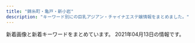 ```yaml
---
title: "錦糸町・亀戸・新小岩"
description: "キーワード別にの巨乳アジアン・チャイナエステ嬢情報をまとめました。"
---
```


新着画像と新着キーワードをまとめています。
2021年04月13日の情報です。

<DmmAffiliateIns />
<KeywordTable
  shops={
    [
    {
        "station": "JR\u4e80\u6238\u99c5\u6771\u53e3",
        "img_links": [
            "http://iyashi.sweet-relaxation.com/img/cast/yaya-01.jpg",
            "http://iyashi.sweet-relaxation.com/img/cast/olive-03.jpg",
            "http://iyashi.sweet-relaxation.com/img/cast/eri-02.jpg",
            "http://iyashi.sweet-relaxation.com/img/treatment/body-01.jpg",
            "http://iyashi.sweet-relaxation.com/img/cast/yaya-03.jpg",
            "http://iyashi.sweet-relaxation.com/img/slick/sl-6.jpg",
            "http://iyashi.sweet-relaxation.com/img/cast/ran-02.jpg",
            "http://iyashi.sweet-relaxation.com/img/cast/olive-01.jpg",
            "http://iyashi.sweet-relaxation.com/img/slick/sl-7.jpg",
            "http://iyashi.sweet-relaxation.com/img/cast/ran-01.jpg",
            "http://iyashi.sweet-relaxation.com/img/treatment/ashitsubo-01.jpg",
            "http://iyashi.sweet-relaxation.com/img/cast/eri-01.jpg",
            "http://iyashi.sweet-relaxation.com/img/treatment/aroma-01.jpg",
            "http://iyashi.sweet-relaxation.com/img/slick/sl-4.jpg",
            "http://iyashi.sweet-relaxation.com/img/cast/olive-02.jpg",
            "http://iyashi.sweet-relaxation.com/img/slick/sl-5.jpg",
            "http://iyashi.sweet-relaxation.com/img/slick/sl-1.jpg",
            "http://iyashi.sweet-relaxation.com/img/cast/eri-03.jpg",
            "http://iyashi.sweet-relaxation.com/img/cast/ran-03.jpg",
            "http://iyashi.sweet-relaxation.com/img/cast/yaya-02.jpg",
            "http://iyashi.sweet-relaxation.com/img/slick/sl-3.jpg",
            "http://iyashi.sweet-relaxation.com/img/slick/sl-2.jpg"
        ],
        "name": "\u7652 IYASHI",
        "keywords": {},
        "url": "http://iyashi.sweet-relaxation.com/"
    },
    {
        "img_links": [
            "http://k-yorocobi.com/images/b-tel.png",
            "http://k-yorocobi.com/pic/pic2.jpg",
            "http://k-yorocobi.com/images/bar-pickup.png",
            "http://k-yorocobi.com/images/bar-staff.png",
            "http://k-yorocobi.com/images/b-mobile.png",
            "http://k-yorocobi.com/images/c-top.png",
            "http://k-yorocobi.com/images/bar-cam.png",
            "http://k-yorocobi.com/staff/s-emi.jpg",
            "http://k-yorocobi.com/pic/pic4.jpg",
            "http://k-yorocobi.com/images/bill.jpg",
            "http://k-yorocobi.com/pic/pic1.jpg",
            "http://k-yorocobi.com/images/b-movie.png",
            "http://k-yorocobi.com/pic/pic3.jpg",
            "http://k-yorocobi.com/images/bar-news.png",
            "http://k-yorocobi.com/staff/s-tika.jpg",
            "http://k-yorocobi.com/staff/s-yuyu.jpg",
            "http://k-yorocobi.com/images/b-awaawa.png",
            "http://k-yorocobi.com/images/footer.png",
            "http://k-yorocobi.com/images/c-staff.png",
            "http://k-yorocobi.com/images/c-interior.png",
            "http://k-yorocobi.com/staff/s-rina.jpg",
            "http://k-yorocobi.com/images/bar-interior.png"
        ],
        "name": "\u3088\u308d\u3053\u3073",
        "keywords": {},
        "url": "http://k-yorocobi.com/",
        "station": "JR\u9326\u7cf8\u753a\u99c5\u5317\u53e3"
    },
    {
        "station": "JR\u4e80\u6238\u99c5\u5317\u53e3",
        "url": "http://cpienakada.com/",
        "keywords": {
            "C": 1,
            "D": 4,
            "86": 1
        },
        "name": "\u604b\u59eb",
        "img_links": [
            "http://cpienakada.com/upload/202104/thumb_dis/1617331988.jpg",
            "http://cpienakada.com/upload/images/20210331_151305.jpg",
            "http://cpienakada.com/upload/202104/1617331988.jpg",
            "http://cpienakada.com/upload/202104/1617264407.jpg",
            "http://cpienakada.com/upload/202104/thumb/1617264919.jpg",
            "http://cpienakada.com/upload/202104/thumb/1617331988.jpg",
            "http://cpienakada.com/upload/202103/1617175265.jpg",
            "http://cpienakada.com/upload/202104/thumb_dis/1617264407.jpg",
            "http://cpienakada.com/upload/202104/1617264788.jpg",
            "http://cpienakada.com/upload/202104/thumb/1617264788.jpg",
            "http://cpienakada.com/upload/202103/1617174691.jpg",
            "http://cpienakada.com/upload/202104/thumb/1617264609.jpg",
            "http://cpienakada.com/upload/images/20210331_151639.jpg",
            "http://cpienakada.com/upload/202104/1617264609.jpg",
            "http://cpienakada.com/upload/images/20210331_153453.jpg",
            "http://cpienakada.com/upload/202104/thumb_dis/1617264919.jpg",
            "http://cpienakada.com/upload/images/20210331_153515.png",
            "http://cpienakada.com/upload/202103/1617174846.jpg",
            "http://cpienakada.com/upload/202103/1617175559.jpg",
            "http://cpienakada.com/upload/202104/thumb/1617264407.jpg",
            "http://cpienakada.com/upload/202104/1617264919.jpg",
            "http://cpienakada.com/upload/images/20210402_094656.jpg",
            "http://cpienakada.com/upload/202104/thumb_dis/1617264788.jpg",
            "http://cpienakada.com/upload/202104/thumb_dis/1617264609.jpg"
        ]
    },
    {
        "station": "JR\u9326\u7cf8\u753a\u99c5\u5317\u53e3",
        "keywords": {
            "\u30bb\u30af\u30b7\u30fc": 2
        },
        "name": "\u7652\u3057\u306e\u6cc9",
        "img_links": [
            "https://iyashinoizumi.com/wp-content/uploads/5AA02D30-2C43-42C1-BE02-48E5A5C27E91-226x300.jpeg",
            "https://iyashinoizumi.com/wp-content/uploads/7208DC4D-6E47-49CE-B1C0-3607E54E114B.jpeg",
            "https://iyashinoizumi.com/wp-content/uploads/0731EF09-7405-4B36-8468-B17A307EB894.jpeg",
            "https://iyashinoizumi.com/wp-content/uploads/7208DC4D-6E47-49CE-B1C0-3607E54E114B-210x300.jpeg",
            "https://iyashinoizumi.com/wp-content/uploads/2019/06/001.jpg",
            "https://iyashinoizumi.com/wp-content/uploads/2019/06/5293C707-270F-4802-8168-1493DA07DDAE.jpeg",
            "https://iyashinoizumi.com/wp-content/uploads/0731EF09-7405-4B36-8468-B17A307EB894-e1579436226478.jpeg",
            "https://iyashinoizumi.com/wp-content/uploads/2019/06/50CD669B-0FFA-4734-B898-EB3D53E95C21.jpeg",
            "https://iyashinoizumi.com/wp-content/uploads/rin.jpg",
            "https://iyashinoizumi.com/wp-content/uploads/9B89E764-B754-425D-A9AC-BB5566FA6AC4-270x300.jpeg",
            "https://iyashinoizumi.com/wp-content/uploads/0731EF09-7405-4B36-8468-B17A307EB894-197x300.jpeg",
            "https://iyashinoizumi.com/wp-content/uploads/5AA02D30-2C43-42C1-BE02-48E5A5C27E91.jpeg",
            "https://iyashinoizumi.com/wp-content/uploads/2019/06/2DD3549C-F937-441D-B0E3-E26520ACFABD-e1559410733851.jpeg",
            "https://iyashinoizumi.com/wp-content/uploads/2019/06/43D6BE9C-43F6-45C2-95E5-E775CE725D67.jpeg",
            "https://iyashinoizumi.com/wp-content/uploads/9B89E764-B754-425D-A9AC-BB5566FA6AC4.jpeg",
            "https://iyashinoizumi.com/wp-content/uploads/2019/06/momoko1.jpg",
            "https://iyashinoizumi.com/wp-content/uploads/hiruwari.png"
        ],
        "url": "https://iyashinoizumi.com/"
    },
    {
        "url": "http://iyasimori.jpest.net/",
        "name": "\u7652\u3057\u306e\u68ee",
        "img_links": [
            "http://iyasimori.jpest.net/uploads//sites/37/2021/01/g2-2.jpg",
            "http://iyasimori.jpest.net/uploads//sites/37/2021/01/tite-staff.jpg",
            "http://iyasimori.jpest.net/uploads//sites/37/2021/01/g3-2.jpg",
            "http://iyasimori.jpest.net/uploads//sites/37/2021/01/g2-2-150x150.jpg",
            "http://iyasimori.jpest.net/uploads//sites/37/2021/01/a.jpg",
            "http://iyasimori.jpest.net/uploads//sites/37/2021/01/mobile.png",
            "http://iyasimori.jpest.net/uploads//sites/37/2021/01/g5-150x150.jpg",
            "http://iyasimori.jpest.net/uploads//sites/37/2021/01/g4.jpg",
            "http://iyasimori.jpest.net/uploads//sites/37/2021/01/r6.jpg",
            "http://iyasimori.jpest.net/uploads//sites/37/2021/01/g3-2-150x150.jpg",
            "http://iyasimori.jpest.net/uploads//sites/37/2021/01/g1-3-150x150.jpg",
            "http://iyasimori.jpest.net/uploads//sites/37/2021/01/r5.jpg",
            "http://iyasimori.jpest.net/uploads//sites/37/2021/01/bj_03.jpg",
            "http://iyasimori.jpest.net/uploads//sites/37/2021/01/news03.png",
            "http://iyasimori.jpest.net/uploads//sites/37/2021/01/news01.png",
            "http://iyasimori.jpest.net/uploads//sites/37/2021/01/g4-150x150.jpg",
            "http://iyasimori.jpest.net/uploads//sites/37/2021/01/top.jpg",
            "http://iyasimori.jpest.net/uploads//sites/37/2021/01/g5.jpg",
            "http://iyasimori.jpest.net/uploads//sites/37/2021/01/r3-1.jpg",
            "http://iyasimori.jpest.net/uploads//sites/37/2021/01/a2.jpg",
            "http://iyasimori.jpest.net/uploads//sites/37/2021/01/g1-3.jpg",
            "http://iyasimori.jpest.net/uploads//sites/37/2021/01/r4-1.jpg"
        ],
        "station": "\u9752\u7825\u99c5",
        "keywords": {}
    },
    {
        "url": "http://yousei.xyz/",
        "keywords": {},
        "img_links": [
            "http://yousei.xyz/images/r3.jpg",
            "http://yousei.xyz/images/mob.png",
            "http://yousei.xyz/images/g1.jpg",
            "http://yousei.xyz/images/r4.jpg",
            "http://yousei.xyz/images/mobile.jpg",
            "http://yousei.xyz/images/g2.jpg",
            "http://yousei.xyz/images/top.png",
            "http://yousei.xyz/images/recuit.jpg",
            "http://yousei.xyz/images/g6.jpg",
            "http://yousei.xyz/images/g5.jpg",
            "http://yousei.xyz/images/g3.jpg",
            "http://yousei.xyz/images/g4.jpg",
            "http://yousei.xyz/images/r2.jpg",
            "http://yousei.xyz/images/r1.jpg"
        ],
        "name": "Remoon",
        "station": "JR\u4e80\u6238\u99c5\u6771\u53e3"
    },
    {
        "station": "JR\u5c0f\u5ca9\u99c5\u5317\u53e3",
        "keywords": {
            "89": 2,
            "D": 17,
            "88": 1,
            "86": 14
        },
        "img_links": [
            "http://www.sh-yuki.work/uploads/191006/1-191006105P61Z.jpg",
            "http://www.sh-yuki.work/uploads/201214/1-20121416231WV.jpg",
            "http://www.sh-yuki.work/uploads/190105/1-1Z105143R9539.jpg",
            "http://www.sh-yuki.work/uploads/200620/1-200620154311K4.jpg",
            "http://www.sh-yuki.work/images/end.png",
            "http://www.sh-yuki.work/uploads/200218/1-20021Q3591A57.jpg",
            "http://www.sh-yuki.work/images/room1.jpg",
            "http://www.sh-yuki.work/images/mobile.jpg",
            "http://www.sh-yuki.work/uploads/191202/1-191202154021200.jpg",
            "http://www.sh-yuki.work/uploads/191006/1-191006105IM24.jpg",
            "http://www.sh-yuki.work/uploads/191227/1-19122F94110460.jpg",
            "http://www.sh-yuki.work/uploads/200127/1-20012G02404310.jpg",
            "http://www.sh-yuki.work/uploads/210216/1-210216154459443.jpg",
            "http://www.sh-yuki.work/uploads/200110/1-20011013245Y49.jpg",
            "http://www.sh-yuki.work/images/room4.jpg",
            "http://www.sh-yuki.work/uploads/190110/1-1Z110093529363.png",
            "http://www.sh-yuki.work/uploads/191227/1-19122F93911958.jpg",
            "http://www.sh-yuki.work/uploads/200618/1-20061Q633094V.jpg",
            "http://www.sh-yuki.work/uploads/191021/1-19102116361I39.jpg",
            "http://www.sh-yuki.work/uploads/190105/1-1Z105143940E6.jpg",
            "http://www.sh-yuki.work/uploads/190105/1-1Z1051440193X.jpg",
            "http://www.sh-yuki.work/images/lanmu5.jpg",
            "http://www.sh-yuki.work/images/s_staff.jpg",
            "http://www.sh-yuki.work/uploads/200713/1-200G3125135C2.jpg",
            "http://www.sh-yuki.work/images/lanmu2.jpg",
            "http://www.sh-yuki.work/uploads/200713/1-200G3110344421.jpg",
            "http://www.sh-yuki.work/uploads/201215/1-201215145200113.jpg",
            "http://www.sh-yuki.work/images/nbj2.jpg",
            "http://www.sh-yuki.work/uploads/201215/1-201215145153M4.jpg",
            "http://www.sh-yuki.work/images/lanmu4.jpg",
            "http://www.sh-yuki.work/images/room3.jpg",
            "http://www.sh-yuki.work/uploads/210216/1-210216154445506.jpg",
            "http://www.sh-yuki.work/uploads/200218/1-20021Q359301Q.jpg",
            "http://www.sh-yuki.work/uploads/191104/1-1911041I124915.jpg",
            "http://www.sh-yuki.work/uploads/190105/1-1Z105143921224.jpg",
            "http://www.sh-yuki.work/uploads/191221/1-191221111A3123.jpg",
            "http://www.sh-yuki.work/images/top.png",
            "http://www.sh-yuki.work/images/1.jpg",
            "http://www.sh-yuki.work/images/room2.jpg",
            "http://www.sh-yuki.work/uploads/191028/1-19102Q03S5a4.jpg",
            "http://www.sh-yuki.work/images/lanmu3.jpg",
            "http://www.sh-yuki.work/uploads/201214/1-201214162100347.jpg",
            "http://www.sh-yuki.work/uploads/200618/1-20061Q6342Y06.jpg",
            "http://www.sh-yuki.work/images/s_news.jpg",
            "http://www.sh-yuki.work/uploads/200620/1-20062015425B54.jpg"
        ],
        "name": "\u3086\u304d",
        "url": "http://www.sh-yuki.work/"
    },
    {
        "url": "http://www.hu-wa.work/",
        "img_links": [
            "http://www.hu-wa.work/img/mimi2.jpg",
            "http://www.hu-wa.work/img/ayumi1.jpg",
            "http://www.hu-wa.work/images/6.png",
            "http://www.hu-wa.work/img/kaori1.jpg",
            "http://www.hu-wa.work/images/head.jpg",
            "http://www.hu-wa.work/images/tel.jpg",
            "http://www.hu-wa.work/images/sys.png",
            "http://www.hu-wa.work/images/int1.png",
            "http://www.hu-wa.work/img/miki1.jpg",
            "http://www.hu-wa.work/images/news.png",
            "http://www.hu-wa.work/staff/natu.jpg",
            "http://www.hu-wa.work/staff/mimi.jpg",
            "http://www.hu-wa.work/images/4.png",
            "http://www.hu-wa.work/img/yuna1.jpg",
            "http://www.hu-wa.work/img/natu1.jpg",
            "http://www.hu-wa.work/images/8.png",
            "http://www.hu-wa.work/images/interior_t.jpg",
            "http://www.hu-wa.work/img/maya1.jpg",
            "http://www.hu-wa.work/img/mimi1.jpg",
            "http://www.hu-wa.work/images/1.png",
            "http://www.hu-wa.work/staff/miki.jpg",
            "http://www.hu-wa.work/staff/kaori.jpg",
            "http://www.hu-wa.work/images/s1.png",
            "http://www.hu-wa.work/images/int2.png",
            "http://www.hu-wa.work/images/staff_t.jpg",
            "http://www.hu-wa.work/staff/maya.jpg",
            "http://www.hu-wa.work/img/natu2.jpg",
            "http://www.hu-wa.work/images/2.png",
            "http://www.hu-wa.work/images/5.png",
            "http://www.hu-wa.work/staff/yuna.jpg",
            "http://www.hu-wa.work/staff/ayumi.jpg",
            "http://www.hu-wa.work/images/ta.jpg",
            "http://www.hu-wa.work/images/3.png"
        ],
        "keywords": {},
        "name": "Angel\u2019s Smile",
        "station": "JR\u5c0f\u5ca9\u99c5\u5357\u53e3"
    },
    {
        "img_links": [
            "http://yukinosakura.a2.webnavi.work/upload/sites/72/2020/04/2020040708052241.jpg",
            "http://yukinosakura.tyo.cm/images/room3.jpg",
            "http://yukinosakura.tyo.cm/images/room1.jpg",
            "http://yukinosakura.tyo.cm/images/room4.jpg",
            "http://yukinosakura.tyo.cm/images/mobile.jpg",
            "http://yukinosakura.a2.webnavi.work/upload/sites/72/2020/04/2020040708052456.jpg",
            "http://yukinosakura.a2.webnavi.work/upload/sites/72/2020/04/2020040708052118.jpg",
            "http://yukinosakura.tyo.cm/images/top.jpg",
            "http://yukinosakura.tyo.cm/images/s_shedule.jpg",
            "http://yukinosakura.tyo.cm/images/s_news.jpg",
            "http://yukinosakura.tyo.cm/images/s_staff.jpg",
            "http://yukinosakura.tyo.cm/images/room2.jpg",
            "http://yukinosakura.a2.webnavi.work/upload/sites/72/2020/04/2020040708052353.jpg",
            "http://yukinosakura.a2.webnavi.work/upload/sites/72/2020/04/2020040708052434.jpg"
        ],
        "station": "JR\u4e80\u6238\u99c5\u5317\u53e3",
        "keywords": {
            "86": 12,
            "D": 24,
            "85": 12,
            "83": 6,
            "C": 18
        },
        "name": "\u685c\u82b1",
        "url": "http://yukinosakura.tyo.cm/"
    },
    {
        "url": "http://kinshicho-es.xyz/",
        "station": "JR\u9326\u7cf8\u753a\u99c5\u5317\u53e3",
        "img_links": [
            "http://kinshicho-es.xyz/images/top.jpg",
            "http://kinshicho-es.xyz/images/kanban.jpg",
            "http://kinshicho-es.xyz/images/g41.jpg",
            "http://kinshicho-es.xyz/images/g3.jpg",
            "http://kinshicho-es.xyz/images/b2.jpg",
            "http://kinshicho-es.xyz/images/g5.jpg",
            "http://kinshicho-es.xyz/images/g0.jpg",
            "http://kinshicho-es.xyz/images/news-tit1.jpg",
            "http://kinshicho-es.xyz/images/g2.jpg",
            "http://kinshicho-es.xyz/images/r1.jpg",
            "http://kinshicho-es.xyz/images/r4.jpg",
            "http://kinshicho-es.xyz/images/b1.jpg",
            "http://kinshicho-es.xyz/images/top1.jpg",
            "http://kinshicho-es.xyz/images/r3.jpg",
            "http://kinshicho-es.xyz/images/r2.jpg",
            "http://kinshicho-es.xyz/images/left1_2_02.jpg"
        ],
        "keywords": {
            "C": 7
        },
        "name": "\u30b9\u30c1\u30e5\u30ef\u306e\u30b9\u30de\u30a4\u30eb"
    },
    {
        "keywords": {},
        "name": "\u79cb",
        "station": "\u9752\u7825\u99c5A2\u51fa\u53e3",
        "img_links": [
            "http://shizuku2009.com/images/index_20.jpg",
            "http://shizuku2009.com/images/index_14.jpg",
            "http://shizuku2009.com/staff/3/1.jpg",
            "http://shizuku2009.com/images/index_07.jpg",
            "http://shizuku2009.com/staff/2/1.jpg",
            "http://shizuku2009.com/images/index_19.jpg",
            "http://shizuku2009.com/images/index_10.jpg",
            "http://shizuku2009.com/images/index_02.jpg",
            "http://shizuku2009.com/images/staff_15.jpg",
            "http://shizuku2009.com/staff/6/1.jpg",
            "http://shizuku2009.com/staff/4/1.jpg",
            "http://shizuku2009.com/images/index_04.jpg",
            "http://shizuku2009.com/images/index_17.jpg",
            "http://shizuku2009.com/staff/1/1.jpg",
            "http://shizuku2009.com/images/index_09.jpg",
            "http://shizuku2009.com/images/index_08.jpg",
            "http://shizuku2009.com/images/index_15.jpg",
            "http://shizuku2009.com/images/index_05.jpg",
            "http://shizuku2009.com/staff/5/1.jpg",
            "http://shizuku2009.com/images/index_13.jpg",
            "http://shizuku2009.com/images/staff_12.jpg",
            "http://shizuku2009.com/images/index_06.jpg",
            "http://shizuku2009.com/images/service_13.jpg"
        ],
        "url": "http://shizuku2009.com/"
    },
    {
        "name": "\u5343\u693f",
        "station": "JR\u4e80\u6238\u99c5\u6771\u53e3",
        "keywords": {},
        "url": "http://sentsubaki.asia/",
        "img_links": [
            "http://sentsubaki.asia/img/cast/momo-03.jpg",
            "http://sentsubaki.asia/img/cast/you-04.jpg",
            "http://sentsubaki.asia/img/cast/yuyu-04.jpg",
            "http://sentsubaki.asia/img/cast/aya-01.jpg",
            "http://sentsubaki.asia/img/cast/you-02.jpg",
            "http://sentsubaki.asia/img/cast/you-01.jpg",
            "http://sentsubaki.asia/img/btn_interior.png",
            "http://sentsubaki.asia/img/cast/miki-01.jpg",
            "http://sentsubaki.asia/img/btn_top.png",
            "http://sentsubaki.asia/img/cast/yuyu-01.jpg",
            "http://sentsubaki.asia/img/cast/nina-03.jpg",
            "http://sentsubaki.asia/img/cast/yuyu-02.jpg",
            "http://sentsubaki.asia/img/btn_twitter.png",
            "http://sentsubaki.asia/img/cast/momo-01.jpg",
            "http://sentsubaki.asia/img/interior/lobby-2.jpg",
            "http://sentsubaki.asia/img/head_tel.png",
            "http://sentsubaki.asia/img/interior/lobby-1.jpg",
            "http://sentsubaki.asia/img/cast/momo-04.jpg",
            "http://sentsubaki.asia/img/coupon_special.png",
            "http://sentsubaki.asia/img/btn_cast.png",
            "http://sentsubaki.asia/img/cast/miki-04.jpg",
            "http://sentsubaki.asia/img/cast/aya-03.jpg",
            "http://sentsubaki.asia/img/head_time.png",
            "http://sentsubaki.asia/img/cast/you-03.jpg",
            "http://sentsubaki.asia/img/cast/yumi-02.jpg",
            "http://sentsubaki.asia/img/cast/miki-03.jpg",
            "http://sentsubaki.asia/img/cast/aya-04.jpg",
            "http://sentsubaki.asia/img/cast/miki-02.jpg",
            "http://sentsubaki.asia/img/cast/momo-02.jpg",
            "http://sentsubaki.asia/img/cast/nina-04.jpg",
            "http://sentsubaki.asia/img/cast/yumi-03.jpg",
            "http://sentsubaki.asia/img/cast/yumi-04.jpg"
        ]
    },
    {
        "url": "http://miyabi-aroma.xyz/",
        "keywords": {
            "C": 7
        },
        "img_links": [
            "http://miyabi-aroma.xyz/images/staff/3/kiki.jpg",
            "http://miyabi-aroma.xyz/images/nav/nav-job.jpg",
            "http://miyabi-aroma.xyz/images/staff/3/miya2.jpg",
            "http://miyabi-aroma.xyz/images/shishu/se2.jpg",
            "http://miyabi-aroma.xyz/images/index-rose_09.png",
            "http://miyabi-aroma.xyz/images/staff/3/rina.jpg",
            "http://miyabi-aroma.xyz/images/staff/3/yaya2.jpg",
            "http://miyabi-aroma.xyz/images/1801706901.jpg",
            "http://miyabi-aroma.xyz/images/nav/nav-info.jpg",
            "http://miyabi-aroma.xyz/images/3/1.jpg",
            "http://miyabi-aroma.xyz/images/staff/3/miya.jpg",
            "http://miyabi-aroma.xyz/images/staff/3/ami.jpg",
            "http://miyabi-aroma.xyz/images/index-rose_07.png",
            "http://miyabi-aroma.xyz/images/index-rose_02.png",
            "http://miyabi-aroma.xyz/images/nav/nav-sys.jpg",
            "http://miyabi-aroma.xyz/images/shishu/se1.jpg",
            "http://miyabi-aroma.xyz/images/3/2.jpg",
            "http://miyabi-aroma.xyz/images/staff/3/yami.jpg",
            "http://miyabi-aroma.xyz/images/staff/3/rina2.jpg",
            "http://miyabi-aroma.xyz/images/nav/nav-staff.jpg",
            "http://miyabi-aroma.xyz/images/staff/3/ami2.jpg",
            "http://miyabi-aroma.xyz/images/index-rose_13.png",
            "http://miyabi-aroma.xyz/images/staff/3/yaya1.jpg",
            "http://miyabi-aroma.xyz/images/index-rose_04.png",
            "http://miyabi-aroma.xyz/images/11.png",
            "http://miyabi-aroma.xyz/images/staff/3/kiki2.jpg"
        ],
        "name": "\u685c",
        "station": "JR\u4e80\u6238\u99c5\u6771\u53e3"
    },
    {
        "img_links": [
            "http://www.es-royal.click/images/b1.jpg",
            "http://www.es-royal.click/images/1.jpg",
            "http://www.es-royal.click/img/emi1.jpg",
            "http://www.es-royal.click/img/momo1.jpg",
            "http://www.es-royal.click/images/int1.png",
            "http://www.es-royal.click/img/mimi1.jpg",
            "http://www.es-royal.click/images/8.jpg",
            "http://www.es-royal.click/images/7.jpg",
            "http://www.es-royal.click/images/sys1.png",
            "http://www.es-royal.click/images/main_footer.jpg",
            "http://www.es-royal.click/images/int2.png",
            "http://www.es-royal.click/images/5.jpg",
            "http://www.es-royal.click/images/interior_t.jpg",
            "http://www.es-royal.click/images/4.jpg",
            "http://www.es-royal.click/images/s1.png",
            "http://www.es-royal.click/img/aya1.jpg",
            "http://www.es-royal.click/images/b3.jpg",
            "http://www.es-royal.click/images/b2.jpg",
            "http://www.es-royal.click/img/miyuki1.jpg",
            "http://www.es-royal.click/images/news.png",
            "http://www.es-royal.click/img/nana1.jpg",
            "http://www.es-royal.click/images/main_top.jpg",
            "http://www.es-royal.click/img/momo2.jpg",
            "http://www.es-royal.click/images/9.jpg",
            "http://www.es-royal.click/images/staff_t.jpg",
            "http://www.es-royal.click/images/ta.jpg",
            "http://www.es-royal.click/images/mobile.jpg",
            "http://www.es-royal.click/images/6.jpg",
            "http://www.es-royal.click/images/head.jpg",
            "http://www.es-royal.click/img/ego1.jpg"
        ],
        "keywords": {},
        "url": "http://www.es-royal.click/",
        "name": "\u5e78\u305b",
        "station": "\u4eac\u6210\u7acb\u77f3\u99c5\u5317\u53e3"
    },
    {
        "station": "JR\u65b0\u5c0f\u5ca9\u99c5\u5357\u53e3",
        "keywords": {
            "C": 11,
            "E": 2,
            "87": 4,
            "D": 4,
            "86": 2
        },
        "name": "\u3072\u307e\u308f\u308a",
        "url": "http://www.himawari-shinkoiwa.com/",
        "img_links": [
            "http://www.himawari-shinkoiwa.com/img/move.jpg",
            "http://www.himawari-shinkoiwa.com/img/goback.jpg",
            "http://www.himawari-shinkoiwa.com/images/slider/3.jpg",
            "http://www.himawari-shinkoiwa.com/img/btn_side_mobile.jpg",
            "http://www.himawari-shinkoiwa.com/files/003.jpg",
            "http://www.himawari-shinkoiwa.com/files/001-02.jpg",
            "http://www.himawari-shinkoiwa.com/files/002-02.jpg",
            "http://www.himawari-shinkoiwa.com/img/btn_blog.png",
            "http://www.himawari-shinkoiwa.com/files/001.jpg",
            "http://www.himawari-shinkoiwa.com/img/ttl_news.png",
            "http://www.himawari-shinkoiwa.com/images/line.png",
            "http://www.himawari-shinkoiwa.com/img/tel.png",
            "http://www.himawari-shinkoiwa.com/img/ttl_info.png",
            "http://www.himawari-shinkoiwa.com/images/slider/2.jpg",
            "http://www.himawari-shinkoiwa.com/files/002.jpg",
            "http://www.himawari-shinkoiwa.com/img/pickup.jpg",
            "http://www.himawari-shinkoiwa.com/img/ttl_move.png",
            "http://www.himawari-shinkoiwa.com/images/slider/1.jpg",
            "http://www.himawari-shinkoiwa.com/files/003-02.jpg"
        ]
    },
    {
        "name": "Lucky\uff5e\u30e9\u30c3\u30ad\u30fc\uff5e",
        "img_links": [
            "http://www.es-raku.link/img/riri1.jpg",
            "http://www.es-raku.link/images/int1.png",
            "http://www.es-raku.link/images/head.png",
            "http://www.es-raku.link/images/8.jpg",
            "http://www.es-raku.link/images/news.jpg",
            "http://www.es-raku.link/images/sys1.jpg",
            "http://www.es-raku.link/img/kaori1.jpg",
            "http://www.es-raku.link/images/rtel.jpg",
            "http://www.es-raku.link/staff/ruru.jpg",
            "http://www.es-raku.link/img/lucky1.jpg",
            "http://www.es-raku.link/images/menu/staff.png",
            "http://www.es-raku.link/images/tel.jpg",
            "http://www.es-raku.link/staff/mai.jpg",
            "http://www.es-raku.link/img/ruru1.jpg",
            "http://www.es-raku.link/images/r2.jpg",
            "http://www.es-raku.link/images/2.jpg",
            "http://www.es-raku.link/images/list.jpg",
            "http://www.es-raku.link/images/menu/top.png",
            "http://www.es-raku.link/staff/riri.jpg",
            "http://www.es-raku.link/images/mobile.jpg",
            "http://www.es-raku.link/images/1.jpg",
            "http://www.es-raku.link/images/line.png",
            "http://www.es-raku.link/images/6.jpg",
            "http://www.es-raku.link/staff/ayaka.jpg",
            "http://www.es-raku.link/images/interior_t.png",
            "http://www.es-raku.link/images/r1.jpg",
            "http://www.es-raku.link/staff/yuki.jpg",
            "http://www.es-raku.link/images/int2.png",
            "http://www.es-raku.link/staff/kaori.jpg",
            "http://www.es-raku.link/img/yuki1.jpg",
            "http://www.es-raku.link/staff/lucky.jpg",
            "http://www.es-raku.link/images/menu/interior.png",
            "http://www.es-raku.link/images/7.jpg",
            "http://www.es-raku.link/img/mai1.jpg",
            "http://www.es-raku.link/images/3.jpg",
            "http://www.es-raku.link/images/staff_t.png",
            "http://www.es-raku.link/img/ayaka1.jpg",
            "http://www.es-raku.link/images/9.jpg"
        ],
        "url": "http://www.es-raku.link/",
        "keywords": {},
        "station": "JR\u9326\u7cf8\u753a\u99c5\u5357\u53e3"
    },
    {
        "keywords": {
            "C": 13,
            "\u30bb\u30af\u30b7\u30fc": 1
        },
        "url": "http://thaipataya.chm.jp/",
        "img_links": [
            "https://chm.jp/domains1/thaipataya/myimg/imgcom37359_sp.jpg",
            "https://chm.jp/domains1/thaipataya/myimg/slideimg36561_sp.jpg",
            "https://chm.jp/domains1/thaipataya/myimg/imgcom37841_sp.jpg",
            "https://chm.jp/domains1/thaipataya/myimg/imgcom37658_sp.png",
            "https://chm.jp/domains1/thaipataya/myimg/imgcom36566_sp.png",
            "https://chm.jp/domains1/thaipataya/myimg/imgcom36618_sp.png",
            "https://chm.jp/domains1/thaipataya/myimg/imgcom36585_sp.jpg",
            "https://chm.jp/domains1/thaipataya/myimg/imgcom37668_sp.png",
            "https://chm.jp/domains1/thaipataya/myimg/imgcom37789_sp.png",
            "https://chm.jp/domains1/thaipataya/myimg/imgcom37357_sp.jpg",
            "https://chm.jp/domains1/thaipataya/myimg/imgcom37833_sp.jpg",
            "https://chm.jp/domains1/thaipataya/myimg/imgcom37361_sp.png",
            "https://chm.jp/domains1/thaipataya/myimg/imgcom37729_sp.png",
            "https://chm.jp/domains1/thaipataya/myimg/imgcom37659_sp.png",
            "https://chm.jp/domains1/thaipataya/myimg/imgcom37740_sp.png",
            "https://chm.jp/domains1/thaipataya/myimg/imgcom36619_sp.jpg",
            "https://chm.jp/domains1/thaipataya/myimg/imgcom37653_sp.jpg",
            "https://chm.jp/domains1/thaipataya/myimg/imgcom37067_sp.png",
            "https://chm.jp/domains1/thaipataya/myimg/imgcom37913_sp.jpg",
            "https://chm.jp/domains1/thaipataya/myimg/slideimg36560_sp.jpg",
            "https://chm.jp/domains1/thaipataya/myimg/imgcom37362_sp.png",
            "https://chm.jp/domains1/thaipataya/myimg/imgcom37710_sp.jpg",
            "https://chm.jp/domains1/thaipataya/myimg/imgcom36606_sp.jpg",
            "https://chm.jp/domains1/thaipataya/myimg/imgcom37730_sp.png",
            "https://chm.jp/domains1/thaipataya/myimg/imgcom37734_sp.png",
            "https://chm.jp/domains1/thaipataya/myimg/imgcom36605_sp.jpg",
            "https://chm.jp/domains1/thaipataya/myimg/imgcom37733_sp.png",
            "https://chm.jp/domains1/thaipataya/myimg/imgcom37177_sp.png",
            "https://chm.jp/domains1/thaipataya/myimg/imgcom37069_sp.jpg",
            "https://chm.jp/domains1/thaipataya/myimg/imgcom37663_sp.jpg",
            "https://chm.jp/domains1/thaipataya/myimg/imgcom37666_sp.jpg",
            "https://chm.jp/domains1/thaipataya/myimg/imgcom36567_sp.jpg",
            "https://chm.jp/domains1/thaipataya/myimg/imgcom37739_sp.png",
            "https://chm.jp/domains1/thaipataya/myimg/imgcom37669_sp.jpg",
            "https://chm.jp/domains1/thaipataya/myimg/imgcom37728_sp.png",
            "https://chm.jp/domains1/thaipataya/myimg/imgcom36582_sp.jpg",
            "https://chm.jp/domains1/thaipataya/myimg/imgcom37840_sp.jpg",
            "https://chm.jp/domains1/thaipataya/myimg/imgcom37665_sp.jpg",
            "https://chm.jp/domains1/thaipataya/myimg/imgcom36584_sp.jpg",
            "https://chm.jp/domains1/thaipataya/myimg/imgcom37174_sp.png",
            "https://chm.jp/domains1/thaipataya/myimg/imgcom37731_sp.png",
            "https://chm.jp/domains1/thaipataya/myimg/imgcom36614_sp.jpg",
            "https://chm.jp/domains1/thaipataya/myimg/imgcom37725_sp.png",
            "https://chm.jp/domains1/thaipataya/myimg/imgcom37738_sp.png",
            "https://chm.jp/domains1/thaipataya/myimg/imgcom36635_sp.jpg",
            "https://chm.jp/domains1/thaipataya/myimg/imgcom36636_sp.jpg",
            "https://chm.jp/domains1/thaipataya/myimg/imgcom36613_sp.jpg",
            "https://chm.jp/domains1/thaipataya/myimg/slideimg36562_sp.jpg",
            "https://chm.jp/domains1/thaipataya/myimg/imgcom37172_sp.png",
            "https://chm.jp/domains1/thaipataya/myimg/imgcom37068_sp.jpg",
            "https://chm.jp/domains1/thaipataya/myimg/imgcom36581_sp.jpg",
            "https://chm.jp/domains1/thaipataya/myimg/imgcom37358_sp.jpg",
            "https://chm.jp/domains1/thaipataya/myimg/imgcom37667_sp.png",
            "https://chm.jp/domains1/thaipataya/myimg/imgcom37736_sp.png",
            "https://chm.jp/sozai/0_4999/bn122_sp.png",
            "https://chm.jp/domains1/thaipataya/myimg/imgcom37737_sp.png",
            "http://chm.jp/img/linebutton_82x20.png",
            "https://chm.jp/domains1/thaipataya/myimg/imgcom36634_sp.jpg",
            "https://chm.jp/domains1/thaipataya/myimg/imgcom36603_sp.png",
            "https://chm.jp/domains1/thaipataya/myimg/imgcom37654_sp.jpg",
            "https://chm.jp/domains1/thaipataya/myimg/imgcom37915_sp.jpg",
            "https://chm.jp/domains1/thaipataya/myimg/imgcom37839_sp.jpg",
            "https://chm.jp/domains1/thaipataya/myimg/imgcom37660_sp.png",
            "https://chm.jp/domains1/thaipataya/myimg/imgcom36615_sp.png",
            "https://chm.jp/domains1/thaipataya/myimg/imgcom36604_sp.jpg",
            "https://chm.jp/sozai/0_4999/bn112_sp.png",
            "https://chm.jp/domains1/thaipataya/myimg/imgcom37726_sp.png",
            "https://chm.jp/domains1/thaipataya/myimg/imgcom37661_sp.png",
            "https://chm.jp/domains1/thaipataya/myimg/imgcom36575_sp.jpg",
            "https://chm.jp/domains1/thaipataya/myimg/imgcom37727_sp.png",
            "https://chm.jp/domains1/thaipataya/myimg/imgcom37664_sp.png",
            "https://chm.jp/domains1/thaipataya/myimg/imgcom36576_sp.jpg",
            "https://chm.jp/domains1/thaipataya/myimg/imgcom37655_sp.jpg",
            "https://chm.jp/domains1/thaipataya/myimg/imgcom37916_sp.jpg",
            "https://chm.jp/domains1/thaipataya/myimg/imgcom37914_sp.jpg",
            "https://chm.jp/domains1/thaipataya/myimg/imgcom37732_sp.png",
            "https://chm.jp/domains1/thaipataya/myimg/imgcom36607_sp.jpg",
            "https://chm.jp/domains1/thaipataya/myimg/imgcom36565_sp.jpg",
            "https://chm.jp/domains1/thaipataya/myimg/imgcom37834_sp.jpg",
            "https://chm.jp/domains1/thaipataya/myimg/imgcom37360_sp.jpg",
            "https://chm.jp/domains1/thaipataya/myimg/imgcom37662_sp.png"
        ],
        "name": "\u30d1\u30bf\u30e4",
        "station": "JR\u5c0f\u5ca9\u99c5\u5357\u53e3"
    },
    {
        "keywords": {
            "85": 3,
            "C": 1,
            "E": 1,
            "86": 2,
            "88": 1,
            "D": 1
        },
        "url": "http://msg-esthe.com/",
        "name": "\u30c1\u30a7\u30ea\u30fc",
        "img_links": [
            "http://msg-esthe.com/images/top.jpg",
            "http://msg-esthe.com/staff/kaori/01.jpg",
            "http://msg-esthe.com/images/s_link.png",
            "http://msg-esthe.com/images/staff0.jpg",
            "http://msg-esthe.com/staff/yumi/01.jpg",
            "http://msg-esthe.com/images/s_news.png",
            "http://msg-esthe.com/images/staff_bj3.jpg",
            "http://msg-esthe.com/images/s_staff.png",
            "http://msg-esthe.com/staff/risa/01.jpg",
            "http://msg-esthe.com/images/news_bj3.jpg",
            "http://msg-esthe.com/staff/yumi/02.jpg",
            "http://msg-esthe.com/staff/ringo/01.jpg",
            "http://msg-esthe.com/staff/sakura/01.jpg",
            "http://msg-esthe.com/staff/sara/01.jpg",
            "http://msg-esthe.com/staff/yumi/03.jpg"
        ],
        "station": "JR\u5c0f\u5ca9\u99c5\u5357\u53e3"
    },
    {
        "url": "https://kinshicho-mensesthe.net/",
        "station": "JR\u9326\u7cf8\u753a\u99c5\u5317\u53e3",
        "name": "KIRARA",
        "img_links": [
            "https://kinshicho-mensesthe.net/staff2/rui-l1.jpg",
            "https://kinshicho-mensesthe.net/staff2/saki-l1.jpg",
            "https://kinshicho-mensesthe.net/staff2/kokomi-s1.jpg",
            "https://kinshicho-mensesthe.net/staff2/haruka-s1.jpg",
            "https://kinshicho-mensesthe.net/staff2/yumi-l1.jpg",
            "https://kinshicho-mensesthe.net/room/3-s.jpg",
            "https://kinshicho-mensesthe.net/staff2/sera-s1.jpg",
            "https://kinshicho-mensesthe.net/room/esthe3.jpg",
            "https://kinshicho-mensesthe.net/room/1-l.jpg",
            "https://kinshicho-mensesthe.net/staff2/rika-s1.jpg",
            "https://kinshicho-mensesthe.net/staff2/rika-l1.jpg",
            "https://kinshicho-mensesthe.net/images/clear.png",
            "https://kinshicho-mensesthe.net/room/6-l.jpg",
            "https://kinshicho-mensesthe.net/mens-esthe-massage/2020/02/06/satomi-s1.jpg",
            "https://kinshicho-mensesthe.net/room/5-s.jpg",
            "https://kinshicho-mensesthe.net/room/2-s.jpg",
            "https://kinshicho-mensesthe.net/mens-esthe-massage/2020/02/06/sora-s1.jpg",
            "https://kinshicho-mensesthe.net/staff2/sora-s1.jpg",
            "https://kinshicho-mensesthe.net/staff2/yuki-l1.jpg",
            "https://kinshicho-mensesthe.net/staff2/yumi-s1.jpg",
            "https://kinshicho-mensesthe.net/room/1-s.jpg",
            "https://kinshicho-mensesthe.net/staff2/mai-l1.jpg",
            "https://kinshicho-mensesthe.net/staff2/moe-s1.jpg",
            "https://kinshicho-mensesthe.net/staff2/kokomi-l1.jpg",
            "https://kinshicho-mensesthe.net/staff2/kiki-l1.jpg",
            "https://kinshicho-mensesthe.net/room/6-s.jpg",
            "https://kinshicho-mensesthe.net/images/footer-r.png",
            "https://kinshicho-mensesthe.net/room/2-l.jpg",
            "https://kinshicho-mensesthe.net/staff2/mai-s1.jpg",
            "https://kinshicho-mensesthe.net/images/header3.png",
            "https://kinshicho-mensesthe.net/room/3-l.jpg",
            "https://kinshicho-mensesthe.net/staff2/satomi-s1.jpg",
            "https://kinshicho-mensesthe.net/staff2/sera-l1.jpg",
            "https://kinshicho-mensesthe.net/staff2/sakura-s2.jpg",
            "https://kinshicho-mensesthe.net/staff2/saki-s1.jpg",
            "https://kinshicho-mensesthe.net/mens-esthe-massage/2020/10/17/moe-s1.jpg",
            "https://kinshicho-mensesthe.net/staff2/haruka-l1.jpg",
            "https://kinshicho-mensesthe.net/staff2/sakura-l2.jpg",
            "https://kinshicho-mensesthe.net/room/4-s.jpg",
            "https://kinshicho-mensesthe.net/staff2/yuka-s1.jpg",
            "https://kinshicho-mensesthe.net/staff2/rui-s1.jpg",
            "https://kinshicho-mensesthe.net/room/esthe2.jpg",
            "https://kinshicho-mensesthe.net/staff2/satomi-l1.jpg",
            "https://kinshicho-mensesthe.net/room/4-l.jpg",
            "https://kinshicho-mensesthe.net/staff2/kiki-s1.jpg",
            "https://kinshicho-mensesthe.net/images/main-sp.jpg",
            "https://kinshicho-mensesthe.net/button/staff.png",
            "https://kinshicho-mensesthe.net/staff2/yuki-s1.jpg",
            "https://kinshicho-mensesthe.net/images/camp.png",
            "https://kinshicho-mensesthe.net/staff2/sora-l1.jpg",
            "https://kinshicho-mensesthe.net/button/home.png",
            "https://kinshicho-mensesthe.net/room/5-l.jpg",
            "https://kinshicho-mensesthe.net/images/main1.jpg",
            "https://kinshicho-mensesthe.net/mens-esthe-massage/2020/01/22/yuki-s1.jpg",
            "https://kinshicho-mensesthe.net/images/qrcode.png",
            "https://kinshicho-mensesthe.net/room/esthe1.jpg",
            "https://kinshicho-mensesthe.net/button/blog.png",
            "https://kinshicho-mensesthe.net/images/flower.png",
            "https://kinshicho-mensesthe.net/images/footer-l.png"
        ],
        "keywords": {
            "89": 14,
            "86": 28,
            "85": 98,
            "D": 126,
            "83": 14,
            "E": 14,
            "87": 28,
            "88": 14,
            "92": 14,
            "C": 70
        }
    },
    {
        "url": "https://doraimon.tyo.cm/",
        "img_links": [
            "https://doraimon.tyo.cm/images/top.jpg",
            "https://doraimon.tyo.cm/photos/sites/32/2021/04/202104070649510.jpg",
            "https://doraimon.tyo.cm/images/staff_line.jpg",
            "https://doraimon.tyo.cm/photos/sites/32/2021/03/2021032507045669.jpg",
            "https://doraimon.tyo.cm/images/s_news.jpg",
            "https://doraimon.tyo.cm/photos/sites/32/2021/03/2021030207304993.jpg",
            "https://doraimon.tyo.cm/photos/sites/32/2021/03/2021030207310114.jpg",
            "https://doraimon.tyo.cm/photos/sites/32/2021/03/202103120651532.jpg",
            "https://doraimon.tyo.cm/images/mobile.jpg",
            "https://doraimon.tyo.cm/photos/sites/32/2021/03/2021030207305994.jpg",
            "https://doraimon.tyo.cm/images/link.jpg",
            "https://doraimon.tyo.cm/photos/sites/32/2021/03/2021031206553637.jpg",
            "https://doraimon.tyo.cm/photos/sites/32/2021/03/2021032301301384.jpg",
            "https://doraimon.tyo.cm/photos/sites/32/2021/03/2021030207304862.jpg",
            "https://doraimon.tyo.cm/images/s_face.jpg"
        ],
        "name": "\u30c9\u30e9\u3048\u3082\u3093",
        "station": "JR\u4e80\u6238\u99c5\u5317\u53e3",
        "keywords": {
            "83": 2,
            "E": 1,
            "85": 3,
            "86": 3,
            "D": 8,
            "87": 1
        }
    },
    {
        "keywords": {},
        "img_links": [
            "https://www.yitigo.work/images/top_04.png",
            "https://www.yitigo.work/images/home/index_06.png",
            "https://www.yitigo.work/images/home/index_10.png",
            "https://www.yitigo.work/images/home/staff_02.jpg",
            "https://www.yitigo.work/images/top_01.png",
            "https://www.yitigo.work/images/page_top.png",
            "https://www.yitigo.work/images/home/index_15.png",
            "https://www.yitigo.work/images/home/index_19.png",
            "https://www.yitigo.work/images/staff/mayu1.jpg",
            "https://www.yitigo.work/images/home/staff_01.jpg",
            "https://www.yitigo.work/images/home/index_13.png",
            "https://www.yitigo.work/images/staff/mayu.png",
            "https://www.yitigo.work/images/staff/staff_01.png",
            "https://www.yitigo.work/images/home/index_tel.png",
            "https://www.yitigo.work/images/home/index_12.png",
            "https://www.yitigo.work/images/home/index_11.png",
            "https://www.yitigo.work/images/home/index_05.png",
            "https://www.yitigo.work/images/home/index_17.png",
            "https://www.yitigo.work/images/top_flash_01.jpg",
            "https://www.yitigo.work/images/staff/risa.png",
            "https://www.yitigo.work/images/staff/staff_03.png",
            "https://www.yitigo.work/images/home/staff_03.jpg",
            "https://www.yitigo.work/images/home/index_09.png",
            "https://www.yitigo.work/images/headerParts01.png",
            "https://www.yitigo.work/images/home/index_07.png",
            "https://www.yitigo.work/images/home/index_01.png",
            "https://www.yitigo.work/images/top_flash_02.jpg",
            "https://www.yitigo.work/images/top_02.png",
            "https://www.yitigo.work/images/staff/hana1.jpg",
            "https://www.yitigo.work/images/staff/risa1.jpg",
            "https://www.yitigo.work/images/home/index_14.png",
            "https://www.yitigo.work/images/staff/hana.png"
        ],
        "station": "JR\u5c0f\u5ca9\u99c5\u5357\u53e3",
        "url": "https://www.yitigo.work/",
        "name": "\u82fa"
    },
    {
        "keywords": {
            "C": 1,
            "85": 2,
            "D": 4
        },
        "name": "\u308a\u3093\u3054",
        "img_links": [
            "http://iyasi-heal.com/staffPhoto/s20210410200027.jpg",
            "http://iyasi-heal.com/images/slider1/02.jpg",
            "http://iyasi-heal.com/staffPhoto/b20210410200027.jpg",
            "http://iyasi-heal.com/staffPhoto/s20210322143535.jpg",
            "http://iyasi-heal.com/staffPhoto/b20210312220248.jpg",
            "http://iyasi-heal.com/staffPhoto/s20210406180434.jpg",
            "http://iyasi-heal.com/js/sliderLine/slide_next.png",
            "http://iyasi-heal.com/images/mobile.jpg",
            "http://iyasi-heal.com/staffPhoto/b20210410200046.jpg",
            "http://iyasi-heal.com/staffPhoto/s20210410200003.jpg",
            "http://iyasi-heal.com/images/returnBtn.png",
            "http://iyasi-heal.com/images/gallery1.png",
            "http://iyasi-heal.com/staffPhoto/b20210322143535.jpg",
            "http://iyasi-heal.com/staffPhoto/b20210410200003.jpg",
            "http://iyasi-heal.com/staffPhoto/s20210410200107.jpg",
            "http://iyasi-heal.com/staffPhoto/s20210312220248.jpg",
            "http://iyasi-heal.com/staffPhoto/b20210410200107.jpg",
            "http://iyasi-heal.com/staffPhoto/b20210406180419.jpg",
            "http://iyasi-heal.com/images/slider1/03.jpg",
            "http://iyasi-heal.com/staffPhoto/s20210410200046.jpg",
            "http://iyasi-heal.com/staffPhoto/s20210406180427.jpg",
            "http://iyasi-heal.com/staffPhoto/s20210406180419.jpg",
            "http://iyasi-heal.com/images/slider1/01.jpg",
            "http://iyasi-heal.com/js/sliderLine/slide_prev.png"
        ],
        "url": "http://iyasi-heal.com/",
        "station": "JR\u5c0f\u5ca9\u99c5\u5357\u53e3"
    },
    {
        "keywords": {
            "82": 11,
            "\u5de8\u4e73": 11,
            "C": 41,
            "E": 11,
            "94": 11,
            "83": 11,
            "\u4e73": 11,
            "90": 22
        },
        "name": "\u871c\u82b1",
        "url": "http://hani-est.xyz/",
        "station": "\u897f\u5927\u5cf6\u99c5A1\u51fa\u53e3",
        "img_links": [
            "http://hani-est.xyz/images/g5.jpg",
            "http://hani-est.xyz/images/top.jpg",
            "http://hani-est.xyz/images/aoyi.jpg",
            "http://hani-est.xyz/images/zi-newface.png",
            "http://hani-est.xyz/images/zi-pri.png",
            "http://hani-est.xyz/images/new1.jpg",
            "http://hani-est.xyz/images/banna2.jpg",
            "http://hani-est.xyz/images/a1.jpg",
            "http://hani-est.xyz/images/zi-ao.png",
            "http://hani-est.xyz/images/zi-staff.png",
            "http://hani-est.xyz/images/g6.jpg",
            "http://hani-est.xyz/images/g2.jpg",
            "http://hani-est.xyz/images/banna1.jpg",
            "http://hani-est.xyz/images/g1.jpg",
            "http://hani-est.xyz/images/banna.jpg",
            "http://hani-est.xyz/images/g4.jpg",
            "http://hani-est.xyz/images/zi-service.png"
        ]
    },
    {
        "img_links": [
            "http://y-rlx.net/images/index_09.jpg",
            "http://y-rlx.net/images/index_16.png",
            "http://y-rlx.net/images/acc_tit.jpg",
            "http://y-rlx.net/images/rex_16.jpg",
            "http://y-rlx.net/girl/02.jpg",
            "http://y-rlx.net/girl/011a.jpg",
            "http://y-rlx.net/images/index_02.png",
            "http://y-rlx.net/girl/010a.jpg",
            "http://y-rlx.net/girl/05.jpg",
            "http://y-rlx.net/images/sys_16.jpg",
            "http://y-rlx.net/images/index_19.png",
            "http://y-rlx.net/girl/07.jpg",
            "http://y-rlx.net/images/index_11.jpg",
            "http://y-rlx.net/images/rec.jpg",
            "http://y-rlx.net/girl/05a.jpg",
            "http://y-rlx.net/images/staff_16.jpg",
            "http://y-rlx.net/images/line.jpg",
            "http://y-rlx.net/images/03.png",
            "http://y-rlx.net/girl/010.jpg",
            "http://y-rlx.net/girl/03.jpg",
            "http://y-rlx.net/images/index_08.jpg",
            "http://y-rlx.net/images/index_12.jpg",
            "http://y-rlx.net/images/sys.jpg",
            "http://y-rlx.net/girl/00.jpg",
            "http://y-rlx.net/girl/p01.jpg",
            "http://y-rlx.net/images/acc_tit03.jpg",
            "http://y-rlx.net/images/02.png",
            "http://y-rlx.net/girl/07a.jpg",
            "http://y-rlx.net/girl/06.jpg",
            "http://y-rlx.net/images/index_10.jpg",
            "http://y-rlx.net/images/rec_16.jpg",
            "http://y-rlx.net/girl/08.jpg",
            "http://y-rlx.net/girl/03a.jpg",
            "http://y-rlx.net/girl/01.jpg",
            "http://y-rlx.net/images/index_13.jpg",
            "http://y-rlx.net/images/index_14.png",
            "http://y-rlx.net/girl/011.jpg",
            "http://y-rlx.net/girl/09a.jpg",
            "http://y-rlx.net/images/index_23.jpg",
            "http://y-rlx.net/images/acc_16.jpg",
            "http://y-rlx.net/images/01.png",
            "http://y-rlx.net/images/info.png",
            "http://y-rlx.net/girl/09.jpg",
            "http://y-rlx.net/images/index_04.png",
            "http://y-rlx.net/images/index_21.jpg",
            "http://y-rlx.net/images/index_06.png",
            "http://y-rlx.net/images/index_07.png",
            "http://y-rlx.net/images/acc_tit01.jpg"
        ],
        "name": "\u7f8e\u697d",
        "station": "JR\u65b0\u5c0f\u5ca9\u99c5\u5357\u53e3",
        "keywords": {
            "89": 1,
            "92": 1,
            "85": 1,
            "86": 2,
            "90": 1,
            "87": 1,
            "88": 1,
            "95": 2
        },
        "url": "http://y-rlx.net/"
    },
    {
        "keywords": {},
        "name": "\u842c\u751f\u697c",
        "img_links": [
            "https://kameido-massage.com/2019/12/25/mika-s1.jpg",
            "https://kameido-massage.com/images/clear.png",
            "https://kameido-massage.com/2019/11/10/erika-s1.jpg",
            "https://kameido-massage.com/menu/info.png",
            "https://kameido-massage.com/menu/home.png",
            "https://kameido-massage.com/staff/yuyu-l1.jpg",
            "https://kameido-massage.com/link/mens-esthe.png",
            "https://kameido-massage.com/room/room-l3.jpg",
            "https://kameido-massage.com/images/top1.jpg",
            "https://kameido-massage.com/room/room-l2.jpg",
            "https://kameido-massage.com/icon/facebook.png",
            "https://kameido-massage.com/2019/11/02/yuka-s1.jpg",
            "https://kameido-massage.com/button/staff.png",
            "https://kameido-massage.com/staff/nana-l1.jpg",
            "https://kameido-massage.com/room/room-l4.jpg",
            "https://kameido-massage.com/images/main-sp.jpg",
            "https://kameido-massage.com/button/blog.png",
            "https://kameido-massage.com/images/footer-l.png",
            "https://kameido-massage.com/room/room-l1.jpg",
            "https://kameido-massage.com/room/room-l5.jpg",
            "https://kameido-massage.com/2020/05/15/kazumi-s1.jpg",
            "https://kameido-massage.com/2020/03/28/nana-s1.jpg",
            "https://scdn.line-apps.com/n/line_add_friends/btn/ja.png",
            "https://kameido-massage.com/images/header3.png",
            "https://kameido-massage.com/images/flower.png",
            "https://kameido-massage.com/images/footer-r.png",
            "https://kameido-massage.com/staff/yuki-l1.jpg",
            "https://kameido-massage.com/menu/staff.png",
            "https://kameido-massage.com/2019/10/29/yuri-s1.jpg",
            "https://kameido-massage.com/images/main-small.jpg",
            "https://kameido-massage.com/staff/aki-s1.jpg",
            "https://kameido-massage.com/room/room-l6.jpg",
            "https://kameido-massage.com/2021/03/23/aki-s1.jpg",
            "https://kameido-massage.com/button/home.png",
            "https://kameido-massage.com/images/top2.jpg",
            "https://kameido-massage.com/staff/nana-s1.jpg",
            "https://kameido-massage.com/staff/yuyu-s1.jpg",
            "https://kameido-massage.com/staff/yuki-s1.jpg",
            "https://kameido-massage.com/images/top3.jpg",
            "https://kameido-massage.com/images/main-top.jpg",
            "https://kameido-massage.com/staff/aki-l1.jpg",
            "https://kameido-massage.com/menu/blog.png",
            "https://kameido-massage.com/icon/line.png",
            "https://kameido-massage.com/icon/twitter.png",
            "https://kameido-massage.com/icon/yelp.png",
            "https://kameido-massage.com/2020/07/17/mika-s1.jpg",
            "https://kameido-massage.com/images/qrcode.png",
            "https://kameido-massage.com/staff/mimi-s1.jpg"
        ],
        "url": "https://kameido-massage.com/",
        "station": "JR\u4e80\u6238\u99c5\u5317\u53e3"
    },
    {
        "station": "JR\u65b0\u5c0f\u5ca9\u99c5\u5357\u53e3",
        "img_links": [
            "http://www.o-miyabi.com/s/images/slider/3.jpg",
            "http://www.o-miyabi.com/girl/01.jpg",
            "http://www.o-miyabi.com/s/images/okubokomachi.jpg",
            "http://www.o-miyabi.com/s/uploads/01.jpg",
            "http://www.o-miyabi.com/s/image/nav_cast.png",
            "http://www.o-miyabi.com/images/index_04.jpg",
            "http://www.o-miyabi.com/images/index_18.jpg",
            "http://www.o-miyabi.com/s/images/pc.png",
            "http://www.o-miyabi.com/images/upload/thumb/0dc07af1006255fa.jpg",
            "http://www.o-miyabi.com/s/images/service_01.png",
            "http://www.o-miyabi.com/s/image/nav_topics.png",
            "http://www.o-miyabi.com/images/upload/thumb/6fceb6aef71115ac.jpg",
            "http://www.o-miyabi.com/s/images/slider/2.jpg",
            "http://www.o-miyabi.com/images/movie_09.jpg",
            "http://www.o-miyabi.com/images/index_06.jpg",
            "http://www.o-miyabi.com/images/upload/thumb/ee1f5473198d928e.jpg",
            "http://www.o-miyabi.com/images/index_13.jpg",
            "http://www.o-miyabi.com/images/rec.jpg",
            "http://www.o-miyabi.com/images/index_16.jpg",
            "http://www.o-miyabi.com/images/rec_09.jpg",
            "http://www.o-miyabi.com/images/upload/thumb/e12bb065f2380463.jpg",
            "http://www.o-miyabi.com/images/index_05.jpg",
            "http://www.o-miyabi.com/images/upload/thumb/51d074f8f9cdb905.jpg",
            "http://www.o-miyabi.com/images/upload/thumb/1a8371be7358f1df.jpg",
            "http://www.o-miyabi.com/images/upload/thumb/72ffa1fb925d394b.jpg",
            "http://www.o-miyabi.com/s/images/top_2.jpg",
            "http://www.o-miyabi.com/images/info_02.jpg",
            "http://www.o-miyabi.com/s/images/service_07.png",
            "http://www.o-miyabi.com/images/upload/thumb/928147996b3538a2.jpg",
            "http://www.o-miyabi.com/images/index_03.jpg",
            "http://www.o-miyabi.com/s/uploads/08.jpg",
            "http://www.o-miyabi.com/images/info_09.jpg",
            "http://www.o-miyabi.com/s/images/t3.jpg",
            "http://www.o-miyabi.com/images/upload/thumb/7713de024ddc43e7.jpg",
            "http://www.o-miyabi.com/images/info.jpg",
            "http://www.o-miyabi.com/images/staff_09.jpg",
            "http://www.o-miyabi.com/images/upload/thumb/6d7987cae648e809.jpg",
            "http://www.o-miyabi.com/s/uploads/03.jpg",
            "http://www.o-miyabi.com/s/images/slider/1.jpg",
            "http://www.o-miyabi.com/images/index_19.jpg",
            "http://www.o-miyabi.com/images/index_01.jpg",
            "http://www.o-miyabi.com/s/uploads/04.jpg",
            "http://www.o-miyabi.com/images/index_10.jpg",
            "http://www.o-miyabi.com/s/images/iphone.png",
            "http://www.o-miyabi.com/s/image/nav_sys.png",
            "http://www.o-miyabi.com/s/image/nav_manga.png",
            "http://www.o-miyabi.com/s/images/slider/prev.png",
            "http://www.o-miyabi.com/s/images/slider/next.png",
            "http://www.o-miyabi.com/s/images/t2.jpg",
            "http://www.o-miyabi.com/s/images/service_03.png",
            "http://www.o-miyabi.com/images/upload/thumb/db15ea2226867103.jpg",
            "http://www.o-miyabi.com/s/images/tel.png",
            "http://www.o-miyabi.com/images/upload/thumb/301c9a35b11a384f.jpg",
            "http://www.o-miyabi.com/s/uploads/02.jpg",
            "http://www.o-miyabi.com/s/images/t1.jpg",
            "http://www.o-miyabi.com/images/index_02.jpg",
            "http://www.o-miyabi.com/s/uploads/06.jpg",
            "http://www.o-miyabi.com/images/upload/thumb/0981f77ac0a1e07f.jpg",
            "http://www.o-miyabi.com/s/uploads/07.jpg",
            "http://www.o-miyabi.com/images/index_07.jpg",
            "http://www.o-miyabi.com/s/image/nav_hotel.png",
            "http://www.o-miyabi.com/images/upload/thumb/3074da3acdacd1a3.jpg",
            "http://www.o-miyabi.com/images/upload/thumb/57af63e7ff71466b.jpg",
            "http://www.o-miyabi.com/images/index_09.jpg",
            "http://www.o-miyabi.com/s/image/nav_top.png",
            "http://www.o-miyabi.com/images/index_14.jpg",
            "http://www.o-miyabi.com/images/upload/thumb/04d21d82d11bc049.jpg"
        ],
        "url": "http://www.o-miyabi.com/",
        "keywords": {
            "86": 2,
            "H": 2,
            "D": 4,
            "C": 12,
            "89": 6,
            "84": 2,
            "98": 2,
            "85": 4
        },
        "name": "\u96c5\u82b3"
    },
    {
        "station": "JR\u9326\u7cf8\u753a\u99c5\u5357\u53e3",
        "url": "https://awa-akasuri.jp/",
        "img_links": [
            "https://awa-akasuri.jp/wp-content/uploads/2020/09/4_pc.png",
            "https://awa-akasuri.jp/wp-content/uploads/2020/01/yuki26.png",
            "https://awa-akasuri.jp/wp-content/uploads/2020/09/awawa400x400.png",
            "https://awa-akasuri.jp/wp-content/uploads/2020/09/2_sp.png",
            "https://awa-akasuri.jp/wp-content/uploads/2020/01/yumi22.png",
            "https://awa-akasuri.jp/wp-content/uploads/2020/09/movie.png",
            "https://awa-akasuri.jp/wp-content/uploads/2020/09/1_sp.png",
            "https://awa-akasuri.jp/wp-content/uploads/2020/09/sora.png",
            "https://awa-akasuri.jp/wp-content/uploads/2020/09/5_pc.png",
            "https://awa-akasuri.jp/wp-content/uploads/2020/09/3_pc.png",
            "https://awa-akasuri.jp/wp-content/uploads/2020/09/1_pc.png",
            "https://awa-akasuri.jp/wp-content/uploads/2020/01/tomo25.png",
            "https://awa-akasuri.jp/wp-content/uploads/2020/01/mai1_1.jpg",
            "https://awa-akasuri.jp/wp-content/uploads/2020/09/awawa400x400-270x174.png",
            "https://awa-akasuri.jp/wp-content/uploads/2020/09/2_pc.png",
            "https://awa-akasuri.jp/wp-content/uploads/2020/01/rika24_1.png",
            "https://awa-akasuri.jp/wp-content/uploads/2020/01/aya22.png",
            "https://awa-akasuri.jp/wp-content/uploads/2020/01/kokomi_1.jpg",
            "https://awa-akasuri.jp/wp-content/uploads/2020/01/mika21.png"
        ],
        "keywords": {
            "D": 104,
            "86": 13,
            "C": 13,
            "87": 52,
            "88": 26,
            "\u30bb\u30af\u30b7\u30fc": 11,
            "85": 26
        },
        "name": "\u3042\u308f\u308f"
    },
    {
        "img_links": [
            "http://harunohana.jpest.net/uploads//sites/38/elementor/thumbs/c2-p3a4by12f8z2t2xevpk9bl2sc3r4fedekxsoykr020.jpg",
            "http://harunohana.jpest.net/uploads//sites/38/elementor/thumbs/g2-p3mbcgd30zwwmzmmj2u1yl6l7q6iyltkocswnxcbm8.jpg",
            "http://harunohana.jpest.net/uploads//sites/38/2021/02/staff-tit.png",
            "http://harunohana.jpest.net/uploads//sites/38/elementor/thumbs/c1-p3a4bw5e1kwi5v056or06ljv5c0e005xwohq00tseg.jpg",
            "http://harunohana.jpest.net/uploads//sites/38/2021/02/top-3.png",
            "http://harunohana.jpest.net/uploads//sites/38/2021/03/g2.jpg",
            "http://harunohana.jpest.net/uploads//sites/38/2021/02/c5.jpg",
            "http://harunohana.jpest.net/uploads//sites/38/elementor/thumbs/g4-p3mbec1gp2hjuwwbjw36y43rzgwycta8xnrv7ujz68.jpg",
            "http://harunohana.jpest.net/uploads//sites/38/2021/02/mobile.jpg",
            "http://harunohana.jpest.net/uploads//sites/38/2021/02/ditiao-1.png",
            "http://harunohana.jpest.net/uploads//sites/38/2021/02/c1.jpg",
            "http://harunohana.jpest.net/uploads//sites/38/elementor/thumbs/c3-p3a4c1sf6l483iry9r6rlk4mpn8la6sbxgemvolfd4.jpg",
            "http://harunohana.jpest.net/uploads//sites/38/2021/02/c3.jpg",
            "http://harunohana.jpest.net/uploads//sites/38/2021/02/c4.jpg",
            "http://harunohana.jpest.net/uploads//sites/38/2021/02/c2.jpg",
            "http://harunohana.jpest.net/uploads//sites/38/2021/02/news-tit.png",
            "http://harunohana.jpest.net/uploads//sites/38/elementor/thumbs/g1-p3mbbo5xbyuayorl3qn8vsare61ijopmkh8c9mi4sw.jpg",
            "http://harunohana.jpest.net/uploads//sites/38/2021/02/mobile-tit.png",
            "http://harunohana.jpest.net/uploads//sites/38/2021/03/1.jpg",
            "http://harunohana.jpest.net/uploads//sites/38/2021/02/pick-tit.png",
            "http://harunohana.jpest.net/uploads//sites/38/2021/02/tel_top.png",
            "http://harunohana.jpest.net/uploads//sites/38/2021/02/xian.jpg",
            "http://harunohana.jpest.net/uploads//sites/38/2021/02/tel_staff.png",
            "http://harunohana.jpest.net/uploads//sites/38/2021/03/g3.jpg",
            "http://harunohana.jpest.net/uploads//sites/38/2021/02/info-tit.png",
            "http://harunohana.jpest.net/uploads//sites/38/2021/02/c6.jpg",
            "http://harunohana.jpest.net/uploads//sites/38/elementor/thumbs/c5-p3a4c3o3k96sqqp7ys00qjnjwezbpkzslpplu8in0o.jpg",
            "http://harunohana.jpest.net/uploads//sites/38/2021/03/g5.jpg",
            "http://harunohana.jpest.net/uploads//sites/38/2021/03/g1.jpg",
            "http://harunohana.jpest.net/uploads//sites/38/2021/02/tel_pickup.png",
            "http://harunohana.jpest.net/uploads//sites/38/elementor/thumbs/g3-p3mbdh0sfjb37s5dl0oi5txkdr5uasv3te8udptyvk.jpg",
            "http://harunohana.jpest.net/uploads//sites/38/2021/02/tel_info.png"
        ],
        "keywords": {
            "C": 12
        },
        "name": "\u6625\u306e\u82b1",
        "station": "JR\u9326\u7cf8\u753a\u5357\u53e3",
        "url": "http://harunohana.jpest.net/"
    },
    {
        "station": "JR\u5c0f\u5ca9\u99c5\u5317\u53e3",
        "url": "http://aria.tokyo-relaxtime.asia/",
        "keywords": {},
        "img_links": [
            "http://aria.tokyo-relaxtime.asia/img/cast/risa-02.jpg",
            "http://aria.tokyo-relaxtime.asia/img/cast/risa-01.jpg",
            "http://aria.tokyo-relaxtime.asia/img/cast/risa-04.jpg",
            "http://aria.tokyo-relaxtime.asia/img/cast/nana-03.jpg",
            "http://aria.tokyo-relaxtime.asia/img/cast/miki-04.jpg",
            "http://aria.tokyo-relaxtime.asia/img/cast/yumi-03.jpg",
            "http://aria.tokyo-relaxtime.asia/img/cast/coco-04.jpg",
            "http://aria.tokyo-relaxtime.asia/img/cast/coco-02.jpg",
            "http://aria.tokyo-relaxtime.asia/img/slick/st-5.jpg",
            "http://aria.tokyo-relaxtime.asia/img/cast/aki-03.jpg",
            "http://aria.tokyo-relaxtime.asia/img/interior/lobby-1.jpg",
            "http://aria.tokyo-relaxtime.asia/img/cast/nana-01.jpg",
            "http://aria.tokyo-relaxtime.asia/img/cast/coco-03.jpg",
            "http://aria.tokyo-relaxtime.asia/img/cast/aya-04.jpg",
            "http://aria.tokyo-relaxtime.asia/img/cast/rina-02.jpg",
            "http://aria.tokyo-relaxtime.asia/img/cast/yuri-01.jpg",
            "http://aria.tokyo-relaxtime.asia/img/cast/risa-03.jpg",
            "http://aria.tokyo-relaxtime.asia/img/cast/aya-03.jpg",
            "http://aria.tokyo-relaxtime.asia/img/cast/yumi-01.jpg",
            "http://aria.tokyo-relaxtime.asia/img/cast/yuri-03.jpg",
            "http://aria.tokyo-relaxtime.asia/img/cast/aki-02.jpg",
            "http://aria.tokyo-relaxtime.asia/img/cast/yaya-02.jpg",
            "http://aria.tokyo-relaxtime.asia/img/cast/apple-03.jpg",
            "http://aria.tokyo-relaxtime.asia/img/cast/miki-02.jpg",
            "http://aria.tokyo-relaxtime.asia/img/cast/aya-01.jpg",
            "http://aria.tokyo-relaxtime.asia/img/slick/st-4.jpg",
            "http://aria.tokyo-relaxtime.asia/img/cast/coco-01.jpg",
            "http://aria.tokyo-relaxtime.asia/img/cast/yuri-04.jpg",
            "http://aria.tokyo-relaxtime.asia/img/cast/aki-01.jpg",
            "http://aria.tokyo-relaxtime.asia/img/cast/rina-03.jpg",
            "http://aria.tokyo-relaxtime.asia/img/cast/yaya-03.jpg",
            "http://aria.tokyo-relaxtime.asia/img/cast/yaya-04.jpg",
            "http://aria.tokyo-relaxtime.asia/img/cast/rina-01.jpg",
            "http://aria.tokyo-relaxtime.asia/img/cast/rina-04.jpg",
            "http://aria.tokyo-relaxtime.asia/img/slick/st-3.jpg",
            "http://aria.tokyo-relaxtime.asia/img/cast/yumi-02.jpg",
            "http://aria.tokyo-relaxtime.asia/img/slick/st-1.jpg",
            "http://aria.tokyo-relaxtime.asia/img/cast/apple-02.jpg",
            "http://aria.tokyo-relaxtime.asia/img/cast/miki-03.jpg",
            "http://aria.tokyo-relaxtime.asia/img/interior/corridor-1.jpg",
            "http://aria.tokyo-relaxtime.asia/img/cast/nana-02.jpg",
            "http://aria.tokyo-relaxtime.asia/img/cast/aki-04.jpg",
            "http://aria.tokyo-relaxtime.asia/img/cast/yaya-01.jpg",
            "http://aria.tokyo-relaxtime.asia/img/cast/yumi-04.jpg",
            "http://aria.tokyo-relaxtime.asia/img/cast/aya-02.jpg",
            "http://aria.tokyo-relaxtime.asia/img/cast/miki-01.jpg",
            "http://aria.tokyo-relaxtime.asia/img/cast/apple-04.jpg",
            "http://aria.tokyo-relaxtime.asia/img/cast/nana-04.jpg",
            "http://aria.tokyo-relaxtime.asia/img/slick/st-2.jpg",
            "http://aria.tokyo-relaxtime.asia/img/cast/apple-01.jpg"
        ],
        "name": "Aria\uff5e\u30a2\u30ea\u30a2\uff5e"
    },
    {
        "keywords": {},
        "url": "http://el-grande.asia/",
        "name": "\u30a8\u30eb\u30b0\u30e9\u30f3\u30c7-elgrande-",
        "img_links": [
            "http://el-grande.asia/img/cast/belu-02.jpg",
            "http://el-grande.asia/img/cast/baby-01.jpg",
            "http://el-grande.asia/img/cast/rey-04.jpg",
            "http://el-grande.asia/img/cast/haru-04.jpg",
            "http://el-grande.asia/img/btn_cast.png",
            "http://el-grande.asia/img/cast/rey-02.jpg",
            "http://el-grande.asia/img/cast/mei-02.jpg",
            "http://el-grande.asia/img/cast/aki-03.jpg",
            "http://el-grande.asia/img/cast/ringo-01.jpg",
            "http://el-grande.asia/img/cast/lucy-02.jpg",
            "http://el-grande.asia/img/btn_twitter.png",
            "http://el-grande.asia/img/cast/aki-04.jpg",
            "http://el-grande.asia/img/cast/rey-01.jpg",
            "http://el-grande.asia/img/btn_top.png",
            "http://el-grande.asia/img/cast/hana-04.jpg",
            "http://el-grande.asia/img/cast/mai-04.jpg",
            "http://el-grande.asia/img/cast/lucy-03.jpg",
            "http://el-grande.asia/img/cast/mai-01.jpg",
            "http://el-grande.asia/img/cast/aki-02.jpg",
            "http://el-grande.asia/img/cast/baby-03.jpg",
            "http://el-grande.asia/img/cast/lucy-04.jpg",
            "http://el-grande.asia/img/cast/ringo-03.jpg",
            "http://el-grande.asia/img/cast/aki-01.jpg",
            "http://el-grande.asia/img/cast/haru-02.jpg",
            "http://el-grande.asia/img/cast/misa-01.jpg",
            "http://el-grande.asia/img/cast/hana-01.jpg",
            "http://el-grande.asia/img/cast/baby-04.jpg",
            "http://el-grande.asia/img/cast/hana-02.jpg",
            "http://el-grande.asia/img/cast/mei-03.jpg",
            "http://el-grande.asia/img/cast/sara-05.jpg",
            "http://el-grande.asia/img/interior/corridor-1.jpg",
            "http://el-grande.asia/img/interior/lobby-1.jpg",
            "http://el-grande.asia/img/cast/haru-03.jpg",
            "http://el-grande.asia/img/cast/mei-01.jpg",
            "http://el-grande.asia/img/cast/haru-01.jpg",
            "http://el-grande.asia/img/cast/ringo-02.jpg",
            "http://el-grande.asia/img/cast/lucy-01.jpg",
            "http://el-grande.asia/img/cast/ringo-04.jpg",
            "http://el-grande.asia/img/cast/mai-03.jpg",
            "http://el-grande.asia/img/cast/mei-04.jpg",
            "http://el-grande.asia/img/cast/sara-08.jpg",
            "http://el-grande.asia/img/cast/belu-04.jpg",
            "http://el-grande.asia/img/cast/sara-06.jpg",
            "http://el-grande.asia/img/cast/hana-03.jpg",
            "http://el-grande.asia/img/cast/belu-01.jpg",
            "http://el-grande.asia/img/interior/shower-4.jpg",
            "http://el-grande.asia/img/btn_interior.png",
            "http://el-grande.asia/img/cast/misa-04.jpg",
            "http://el-grande.asia/img/cast/baby-02.jpg",
            "http://el-grande.asia/img/dagger.png",
            "http://el-grande.asia/img/cast/belu-03.jpg"
        ],
        "station": "JR\u65b0\u5c0f\u5ca9\u99c5\u5357\u53e3"
    },
    {
        "url": "http://nanaesute.xyz/",
        "keywords": {
            "C": 7
        },
        "img_links": [
            "http://nanaesute.xyz/images/side3.png",
            "http://nanaesute.xyz/images/top_bn1.jpg",
            "http://nanaesute.xyz/images/g1.jpg",
            "http://nanaesute.xyz/images/flash.jpg",
            "http://nanaesute.xyz/images/top_bn2.jpg",
            "http://nanaesute.xyz/images/g3.jpg",
            "http://nanaesute.xyz/images/top.png",
            "http://nanaesute.xyz/images/flash1.jpg"
        ],
        "name": "\u306a\u306a",
        "station": "JR\u9326\u7cf8\u753a\u99c5"
    },
    {
        "station": "\u68ee\u4e0b\u99c5A6\u51fa\u53e3",
        "keywords": {},
        "url": "http://www.night.ne.jp/tokyo/izumi/",
        "name": "\u500b\u4eba\u30b5\u30ed\u30f3 \u6cc9",
        "img_links": [
            "http://www.night.ne.jp/tokyo/izumi/img/index.jpg",
            "http://www.night.ne.jp/nightnet/img/14.jpg",
            "http://www.night.ne.jp/tokyo/izumi/img/index_view.jpg",
            "http://www.night.ne.jp/tokyo/izumi/img_staff/g_7292.jpg",
            "http://www.night.ne.jp/_format/W/img/index_enter_1.jpg",
            "http://www.night.ne.jp/nightnet/img/7.jpg",
            "http://www.night.ne.jp/nightnet/img/4.jpg",
            "http://www.night.ne.jp/tokyo/izumi/img/view_2.jpg",
            "http://www.night.ne.jp/tokyo/izumi/img/index_top.jpg",
            "http://www.night.ne.jp/nightnet/img/6.jpg",
            "http://www.night.ne.jp/tokyo/izumi/img/view_1.jpg",
            "http://www.night.ne.jp/nightnet/img/11.jpg",
            "http://www.night.ne.jp/nightnet/img/15.jpg",
            "http://www.night.ne.jp/nightnet/img/2.jpg",
            "http://www.night.ne.jp/nightnet/img/1.jpg",
            "http://www.night.ne.jp/nightnet/img/17.jpg",
            "http://www.night.ne.jp/nightnet/img/8.jpg",
            "http://www.night.ne.jp/_format/W/img/whats_news.jpg",
            "http://www.night.ne.jp/nightnet/img/12a.jpg",
            "http://www.night.ne.jp/nightnet/img/3.jpg",
            "http://www.night.ne.jp/nightnet/img/5.jpg",
            "http://www.night.ne.jp/nightnet/img/10.jpg",
            "http://www.night.ne.jp/nightnet/img/13.jpg",
            "http://www.night.ne.jp/_format/W/img/over_msg_01.jpg",
            "http://www.night.ne.jp/nightnet/img/9.jpg",
            "http://www.night.ne.jp/nightnet/img/16.jpg",
            "http://www.night.ne.jp/tokyo/izumi/img/view_3.jpg",
            "http://www.night.ne.jp/tokyo/izumi/img/qr_code.jpg",
            "http://www.night.ne.jp/_format/W/img/whats_view.jpg"
        ]
    },
    {
        "station": "JR\u65b0\u5c0f\u5ca9\u99c5\u5317\u53e3",
        "keywords": {
            "87": 1,
            "C": 7,
            "85": 3,
            "86": 3,
            "90": 1,
            "88": 1
        },
        "url": "http://mori.me-es.com/",
        "name": "\u68ee",
        "img_links": [
            "http://mori.me-es.com/images/index_02.jpg",
            "http://mori.me-es.com/images/index_19.jpg",
            "http://mori.me-es.com/girls/07.jpg",
            "http://mori.me-es.com/girls/01.jpg",
            "http://mori.me-es.com/images/staff_15.jpg",
            "http://mori.me-es.com/images/index_22.jpg",
            "http://mori.me-es.com/images/index_28.jpg",
            "http://mori.me-es.com/girls/02.jpg",
            "http://mori.me-es.com/images/index_05.jpg",
            "http://mori.me-es.com/images/index_04.jpg",
            "http://mori.me-es.com/images/index_21.jpg",
            "http://mori.me-es.com/images/index_10.jpg",
            "http://mori.me-es.com/images/index_18.jpg",
            "http://mori.me-es.com/girls/08.jpg",
            "http://mori.me-es.com/images/index_30.jpg",
            "http://mori.me-es.com/images/rec.jpg",
            "http://mori.me-es.com/girls/04.jpg",
            "http://mori.me-es.com/images/index_20.jpg",
            "http://mori.me-es.com/images/index_24.jpg",
            "http://mori.me-es.com/images/rec_15.jpg",
            "http://mori.me-es.com/images/index_03.jpg",
            "http://mori.me-es.com/images/info.jpg",
            "http://mori.me-es.com/images/index_12.jpg",
            "http://mori.me-es.com/images/index_01.jpg",
            "http://mori.me-es.com/images/index_17.jpg",
            "http://mori.me-es.com/images/index_26.jpg",
            "http://mori.me-es.com/images/index_13.jpg",
            "http://mori.me-es.com/images/index_06.jpg",
            "http://mori.me-es.com/girls/00.jpg",
            "http://mori.me-es.com/girls/05.jpg",
            "http://mori.me-es.com/images/index_29.jpg",
            "http://mori.me-es.com/images/index_25.jpg",
            "http://mori.me-es.com/girls/06.jpg",
            "http://mori.me-es.com/images/index_09.jpg",
            "http://mori.me-es.com/images/index_16.jpg",
            "http://mori.me-es.com/images/index_27.jpg",
            "http://mori.me-es.com/images/index_15.jpg",
            "http://mori.me-es.com/images/index_08.jpg",
            "http://mori.me-es.com/images/sub_28.jpg",
            "http://mori.me-es.com/images/info_15.jpg",
            "http://mori.me-es.com/girls/04a.jpg",
            "http://mori.me-es.com/girls/03.jpg",
            "http://mori.me-es.com/images/index_07.jpg",
            "http://mori.me-es.com/girls/08a.jpg"
        ]
    },
    {
        "keywords": {},
        "url": "http://cherry-esthe.com/",
        "name": "Cherry",
        "station": "JR\u9326\u7cf8\u753a\u99c5\u5357\u53e3",
        "img_links": [
            "http://dccompanyqoo10.cafe24.com/tiffany/images/top/store_bg.png",
            "http://dccompanyqoo10.cafe24.com/tiffany/images/common/header.png",
            "http://dccompanyqoo10.cafe24.com/tiffany/images/store/store.png"
        ]
    },
    {
        "name": "\u30de\u30ea\u30a2\u30d9\u30fc\u30e9",
        "station": "JR\u5c0f\u5ca9\u99c5\u5317\u53e3",
        "keywords": {
            "E": 3,
            "\u30bb\u30af\u30b7\u30fc": 3
        },
        "url": "http://mariabella.ies.fun/",
        "img_links": [
            "http://mariabella.ies.fun/images/ac2.jpg",
            "http://mariabella.ies.fun/photos/sites/45/2020/01/2020012420100278.jpeg",
            "http://mariabella.ies.fun/images/r07.jpg",
            "http://mariabella.ies.fun/images/info.jpg",
            "http://mariabella.ies.fun/images/r05.jpg",
            "http://mariabella.ies.fun/images/mobile.jpg",
            "http://mariabella.ies.fun/photos/sites/45/2019/09/2019092717170772.jpeg",
            "http://mariabella.ies.fun/images/r04.jpg",
            "http://mariabella.ies.fun/images/r01.jpg",
            "http://mariabella.ies.fun/images/r02.jpg",
            "http://mariabella.ies.fun/images/top.png",
            "http://mariabella.ies.fun/images/r06.jpg",
            "http://mariabella.ies.fun/images/pick.jpg",
            "http://mariabella.ies.fun/images/news.jpg",
            "http://mariabella.ies.fun/images/s-recriut.jpg",
            "http://mariabella.ies.fun/images/s-staff.jpg",
            "http://mariabella.ies.fun/photos/sites/45/2018/06/2018062706422857.jpg",
            "http://mariabella.ies.fun/images/ac1.jpg",
            "http://mariabella.ies.fun/photos/sites/45/2019/09/2019091016323921.jpeg",
            "http://mariabella.ies.fun/images/mobile1.jpg",
            "http://mariabella.ies.fun/images/r09.jpg",
            "http://mariabella.ies.fun/images/r03.jpg",
            "http://mariabella.ies.fun/images/ac3.jpg"
        ]
    },
    {
        "keywords": {},
        "url": "https://piano.sweet-relaxation.com/",
        "station": "JR\u65b0\u5c0f\u5ca9\u99c5\u5357\u53e3",
        "img_links": [
            "https://piano.sweet-relaxation.com/img/cast/miky-02.jpg",
            "https://piano.sweet-relaxation.com/img/slick/sl-5.jpg",
            "https://piano.sweet-relaxation.com/img/cast/ebi-01.jpg",
            "https://piano.sweet-relaxation.com/img/cast/nico-03.jpg",
            "https://piano.sweet-relaxation.com/img/cast/aini-03.jpg",
            "https://piano.sweet-relaxation.com/img/interior/int-02.jpg",
            "https://piano.sweet-relaxation.com/img/cast/miya-03.jpg",
            "https://piano.sweet-relaxation.com/img/slick/sl-3.jpg",
            "https://piano.sweet-relaxation.com/img/slick/sl-4.jpg",
            "https://piano.sweet-relaxation.com/img/cast/ai-01.jpg",
            "https://piano.sweet-relaxation.com/img/cast/aini-01.jpg",
            "https://piano.sweet-relaxation.com/img/cast/miya-01.jpg",
            "https://piano.sweet-relaxation.com/img/cast/nico-04.jpg",
            "https://piano.sweet-relaxation.com/img/cast/lili-04.jpg",
            "https://piano.sweet-relaxation.com/img/cast/ai-04.jpg",
            "https://piano.sweet-relaxation.com/img/cast/nana-04.jpg",
            "https://piano.sweet-relaxation.com/img/cast/aki-02.jpg",
            "https://piano.sweet-relaxation.com/img/cast/aini-04.jpg",
            "https://piano.sweet-relaxation.com/img/interior/int-04.jpg",
            "https://piano.sweet-relaxation.com/img/cast/nico-02.jpg",
            "https://piano.sweet-relaxation.com/img/cast/nana-02.jpg",
            "https://piano.sweet-relaxation.com/img/cast/ebi-02.jpg",
            "https://piano.sweet-relaxation.com/img/cast/coco-03.jpg",
            "https://piano.sweet-relaxation.com/img/slick/sl-7.jpg",
            "https://piano.sweet-relaxation.com/img/cast/miya-02.jpg",
            "https://piano.sweet-relaxation.com/img/interior/int-03.jpg",
            "https://piano.sweet-relaxation.com/img/cast/ebi-03.jpg",
            "https://piano.sweet-relaxation.com/img/cast/coco-01.jpg",
            "https://piano.sweet-relaxation.com/img/cast/aye-01.jpg",
            "https://piano.sweet-relaxation.com/img/cast/ai-03.jpg",
            "https://piano.sweet-relaxation.com/img/cast/coco-04.jpg",
            "https://piano.sweet-relaxation.com/img/cast/aki-01.jpg",
            "https://piano.sweet-relaxation.com/img/slick/sl-6.jpg",
            "https://piano.sweet-relaxation.com/img/cast/lili-01.jpg",
            "https://piano.sweet-relaxation.com/img/cast/nana-01.jpg",
            "https://piano.sweet-relaxation.com/img/cast/luna-01.jpg",
            "https://piano.sweet-relaxation.com/img/cast/luna-03.jpg",
            "https://piano.sweet-relaxation.com/img/cast/aye-02.jpg",
            "https://piano.sweet-relaxation.com/img/cast/nico-01.jpg",
            "https://piano.sweet-relaxation.com/img/cast/miky-01.jpg",
            "https://piano.sweet-relaxation.com/img/cast/luna-02.jpg",
            "https://piano.sweet-relaxation.com/img/cast/aini-02.jpg",
            "https://piano.sweet-relaxation.com/img/cast/aye-03.jpg",
            "https://piano.sweet-relaxation.com/img/interior/int-01.jpg",
            "https://piano.sweet-relaxation.com/img/cast/aye-04.jpg",
            "https://piano.sweet-relaxation.com/img/cast/coco-02.jpg",
            "https://piano.sweet-relaxation.com/img/cast/aki-03.jpg",
            "https://piano.sweet-relaxation.com/img/cast/miky-03.jpg",
            "https://piano.sweet-relaxation.com/img/cast/ai-02.jpg",
            "https://piano.sweet-relaxation.com/img/cast/miky-04.jpg",
            "https://piano.sweet-relaxation.com/img/slick/sl-2.jpg",
            "https://piano.sweet-relaxation.com/img/cast/lili-03.jpg",
            "https://piano.sweet-relaxation.com/img/cast/miya-04.jpg",
            "https://piano.sweet-relaxation.com/img/cast/luna-04.jpg",
            "https://piano.sweet-relaxation.com/img/cast/aki-04.jpg",
            "https://piano.sweet-relaxation.com/img/slick/sl-1.jpg",
            "https://piano.sweet-relaxation.com/img/cast/ebi-04.jpg",
            "https://piano.sweet-relaxation.com/img/cast/nana-03.jpg",
            "https://piano.sweet-relaxation.com/img/cast/lili-02.jpg"
        ],
        "name": "Piano"
    },
    {
        "name": "\u4e00\u6642",
        "station": "JR\u5c0f\u5ca9\u99c5\u5317\u53e3",
        "url": "http://biwert.xyz/",
        "keywords": {
            "G": 9,
            "E": 18
        },
        "img_links": [
            "http://biwert.xyz/uploads/180620/1-1P62010154K00.png",
            "http://biwert.xyz/uploads/180620/1-1P62010193X63.jpg",
            "http://biwert.xyz/templets/default/picture/head.jpg",
            "http://biwert.xyz/uploads/180620/1-1P620101629244.png",
            "http://biwert.xyz/uploads/201003/1-2010031G3421X.jpg",
            "http://biwert.xyz/uploads/201007/1-20100G4464b26.jpg",
            "http://biwert.xyz/uploads/201003/1-2010031G415110.jpg",
            "http://biwert.xyz/uploads/201003/1-2010031G35C32.jpg",
            "http://biwert.xyz/templets/default/picture/rec1.png",
            "http://biwert.xyz/uploads/allimg/180620/1-1P6201013133b.jpg",
            "http://biwert.xyz/images/1-1P621101232H4.png",
            "http://biwert.xyz/templets/default/picture/news.jpg",
            "http://biwert.xyz/uploads/201006/1-2010061F032C0.jpg",
            "http://biwert.xyz/uploads/allimg/180620/1-1P620101640O8.png",
            "http://biwert.xyz/uploads/201109/1-201109141105216.jpg",
            "http://biwert.xyz/uploads/201003/1-2010031G432629.jpg",
            "http://biwert.xyz/templets/default/picture/staff_t.jpg",
            "http://biwert.xyz/uploads/201006/1-2010061A941445.jpg",
            "http://biwert.xyz/templets/default/picture/interior_t.jpg"
        ]
    },
    {
        "station": "\u68ee\u4e0b\u99c5A4\u53e3",
        "url": "http://ipidiw.com/relaxnomori/",
        "img_links": [
            "http://ipidiw.com/relaxnomori/images/mobile.jpg",
            "http://ipidiw.com/relaxnomori/images/interior.png",
            "http://ipidiw.com/relaxnomori/user_data/00000018.jpg",
            "http://ipidiw.com/relaxnomori/images/tp.png",
            "http://ipidiw.com/relaxnomori/user_data/00000019.jpg",
            "http://ipidiw.com/relaxnomori/user_data/00000020.jpg",
            "http://ipidiw.com/relaxnomori/images/rem.jpg",
            "http://ipidiw.com/relaxnomori/images/interior_t.jpg",
            "http://ipidiw.com/relaxnomori/images/news.jpg",
            "http://ipidiw.com/relaxnomori/images/tt.jpg",
            "http://ipidiw.com/relaxnomori/images/staff_t.jpg",
            "http://ipidiw.com/relaxnomori/user_data/00000017.jpg"
        ],
        "keywords": {
            "93": 1,
            "90": 2,
            "86": 1
        },
        "name": "\u30ea\u30e9\u30c3\u30af\u30b9\u306e\u68ee"
    },
    {
        "station": "JR\u9326\u7cf8\u753a\u99c5\u5357\u53e3",
        "img_links": [
            "http://www.sherry.relaxjp.info/images/s_news.png",
            "http://www.sherry.relaxjp.info/images/s_pickup.png",
            "http://www.sherry.relaxjp.info/images/m3.jpg",
            "http://www.sherry.relaxjp.info/images/s_message.png",
            "http://www.sherry.relaxjp.info/files/002.jpg",
            "http://www.sherry.relaxjp.info/images/m1.jpg",
            "http://www.sherry.relaxjp.info/images/m2.jpg",
            "http://www.sherry.relaxjp.info/images/m4.jpg",
            "http://www.sherry.relaxjp.info/files/004.jpg",
            "http://www.sherry.relaxjp.info/files/005.jpg",
            "http://www.sherry.relaxjp.info/files/003.jpg",
            "http://www.sherry.relaxjp.info/images/m6.jpg",
            "http://www.sherry.relaxjp.info/images/slider-img002.jpg",
            "http://www.sherry.relaxjp.info/images/slider-img001.jpg",
            "http://www.sherry.relaxjp.info/images/s_top_therapist.png",
            "http://www.sherry.relaxjp.info/files/001.jpg"
        ],
        "url": "http://www.sherry.relaxjp.info/",
        "name": "SHERRY",
        "keywords": {
            "C": 8,
            "D": 24,
            "G": 8,
            "86": 16,
            "87": 16,
            "88": 8
        }
    }
]
}
/>
<DmmAffiliateScript />
